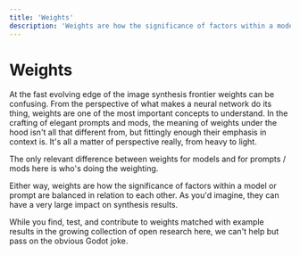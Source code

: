 ```yaml
---
title: 'Weights'
description: 'Weights are how the significance of factors within a model or prompt are balanced.'
---
```


# Weights

At the fast evolving edge of the image synthesis frontier weights can be confusing. From the perspective of what makes a neural network do its thing, weights are one of the most important concepts to understand. In the crafting of elegant prompts and mods, the meaning of weights under the hood isn't all that different from, but fittingly enough their emphasis in context is. It's all a matter of perspective really, from heavy to light.

The only relevant difference between weights for models and for prompts / mods here is who's doing the weighting.

Either way, weights are how the significance of factors within a model or prompt are balanced in relation to each other. As you'd imagine, they can have a very large impact on synthesis results.

While you find, test, and contribute to weights matched with example results in the growing collection of open research here, we can't help but pass on the obvious Godot joke.